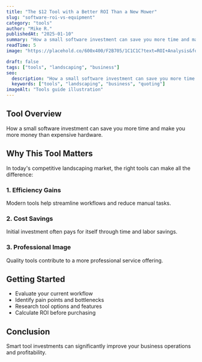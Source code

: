 ```yaml
---
title: "The $12 Tool with a Better ROI Than a New Mower"
slug: "software-roi-vs-equipment"
category: "tools"
author: "Mike R."
publishedAt: "2025-01-10"
summary: "How a small software investment can save you more time and make you more money than expensive hardware."
readTime: 5
image: "https://placehold.co/600x400/F2B705/1C1C1C?text=ROI+Analysis&font=source-sans-pro"

draft: false
tags: ["tools", "landscaping", "business"]
seo:
  description: "How a small software investment can save you more time and make you more money than expensive hardware."
  keywords: ["tools", "landscaping", "business", "quoting"]
imageAlt: "Tools guide illustration"
---
```



## Tool Overview

How a small software investment can save you more time and make you more money than expensive hardware.

## Why This Tool Matters

In today's competitive landscaping market, the right tools can make all the difference:

### 1. Efficiency Gains
Modern tools help streamline workflows and reduce manual tasks.

### 2. Cost Savings
Initial investment often pays for itself through time and labor savings.

### 3. Professional Image
Quality tools contribute to a more professional service offering.

## Getting Started

- Evaluate your current workflow
- Identify pain points and bottlenecks
- Research tool options and features
- Calculate ROI before purchasing

## Conclusion

Smart tool investments can significantly improve your business operations and profitability.
